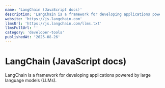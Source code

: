 ```yaml
---
name: 'LangChain (JavaScript docs)'
description: 'LangChain is a framework for developing applications powered by large language models (LLMs).'
website: 'https://js.langchain.com'
llmsUrl: 'https://js.langchain.com/llms.txt'
llmsFullUrl: ''
category: 'developer-tools'
publishedAt: '2025-08-26'
---
```


# LangChain (JavaScript docs)

LangChain is a framework for developing applications powered by large language models (LLMs).
